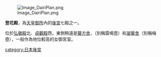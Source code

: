 {{Unreferenced|time=2017-08-28T12:20:02+00:00}}
[[File:Image_DairiPlan.png|right]]

'''登花殿'''，為[[天皇|天皇]][[御所|御所]]內的[[後宮|後宮]]七殿之一。

位於[[弘徽殿|弘徽殿]]北、[[貞觀殿|貞觀殿]]西，東側稍遠是[[襲方舍|襲方舍]]，（別稱雷鳴壺）和[[凝華舍|凝華舍]]（別稱梅壺），一般作為地位較高的女御宮室。

[[category:日本後宮|category:日本後宮]]